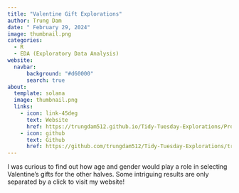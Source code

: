 ```yaml
---
title: "Valentine Gift Explorations"
author: Trung Dam
date: " February 29, 2024"
image: thumbnail.png
categories:
  - R
  - EDA (Exploratory Data Analysis)
website: 
  navbar:
      background: "#d60000"
      search: true
about: 
  template: solana
  image: thumbnail.png
  links: 
    - icon: link-45deg
      text: Website
      href: https://trungdam512.github.io/Tidy-Tuesday-Explorations/Project%20Valentine/
    - icon: github
      text: Github
      href: https://github.com/trungdam512/Tidy-Tuesday-Explorations/tree/main/Project%20Valentine
---
```


I was curious to find out how age and gender would play a role in selecting Valentine's gifts for the other halves. Some intriguing results are only separated by a click to visit my website!
